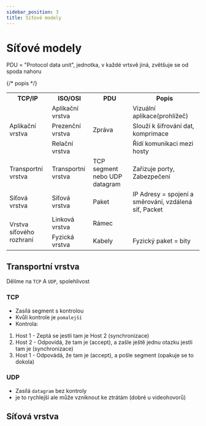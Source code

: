 ```yaml
---
sidebar_position: 3
title: Síťové modely
---
```


# Síťové modely

PDU = "Protocol data unit", jednotka, v každé vrtsvě jiná, zvětšuje se od spoda nahoru

<table align="center">
    <tr>
        <th>
            TCP/IP
        </th>
        <th>
            ISO/OSI
        </th>
        <th>
           PDU
        </th>
        <th>
           Popis
        </th>
    </tr>
  <tr>
    <td rowspan="3">Aplikační vrstva</td>
    <td>Aplikační vrstva</td>
    <td rowspan="3">Zpráva</td>
    <td>Vizuální aplikace(prohlížeč)</td>  
  </tr>
  <tr>
    <td>Prezenční vrstva</td>
    <td>Slouží k šifrování dat, komprimace</td>
  </tr>
  <tr>
    <td>Relační vrstva</td>
    <td>Řídí komunikaci mezi hosty</td>
  </tr>
  <tr>
    <td>Transportní vrstva</td>
    <td>Transportní vrstva</td>
    <td>TCP segment nebo UDP datagram</td>
    <td>Zařizuje porty, Zabezpečení</td> {/* popis */}
  </tr>
  <tr>
    <td>Síťová vrstva</td>
    <td>Síťová vrstva</td>
    <td>Paket</td>
    <td>IP Adresy = spojení a směrování, vzdálená síť, Packet</td>
  </tr>
  <tr>
    <td rowspan="2">Vrstva síťového rozhraní</td>
    <td>Linková vrstva</td>
    <td>Rámec</td>
  </tr>
  <tr>
    <td>Fyzická vrstva</td>
    <td>Kabely</td>
    <td>Fyzický paket = bity</td>
  </tr>
</table>

## Transportní vrstva

Dělíme na `TCP` A `UDP`, spolehlivost 

### TCP
* Zasílá segment s kontrolou 
* Kvůli kontrole je `pomalejší`
* Kontrola: 
1. Host 1 - Zeptá se jestli tam je Host 2 (synchronizace)
2. Host 2 - Odpovídá, že tam je (accept), a zašle ještě jednu otazku jestli tam je (synchronizace)
3. Host 1 - Odpovádá, že tam je (accept), a pošle segment
(opakuje se to dokola)


### UDP 
* Zasílá `datagram` bez kontroly
* je to rychlejší ale může vzniknout ke ztrátám (dobré u videohovorů)

## Síťová vrstva